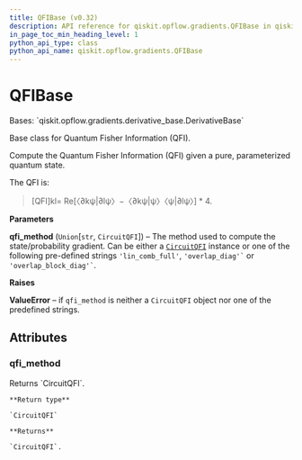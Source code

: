 ```yaml
---
title: QFIBase (v0.32)
description: API reference for qiskit.opflow.gradients.QFIBase in qiskit v0.32
in_page_toc_min_heading_level: 1
python_api_type: class
python_api_name: qiskit.opflow.gradients.QFIBase
---
```


# QFIBase

<Class id="qiskit.opflow.gradients.QFIBase" isDedicatedPage={true} github="https://github.com/qiskit/qiskit/tree/stable/0.18/qiskit/opflow/gradients/qfi_base.py" signature="QFIBase(qfi_method='lin_comb_full')" modifiers="class">
  Bases: `qiskit.opflow.gradients.derivative_base.DerivativeBase`

  Base class for Quantum Fisher Information (QFI).

  Compute the Quantum Fisher Information (QFI) given a pure, parameterized quantum state.

  The QFI is:

  > \[QFI]kl= Re\[〈∂kψ|∂lψ〉−〈∂kψ|ψ〉〈ψ|∂lψ〉] \* 4.

  **Parameters**

  **qfi\_method** (`Union`\[`str`, `CircuitQFI`]) – The method used to compute the state/probability gradient. Can be either a [`CircuitQFI`](qiskit.opflow.gradients.CircuitQFI "qiskit.opflow.gradients.CircuitQFI") instance or one of the following pre-defined strings `'lin_comb_full'`, `` 'overlap_diag'` `` or `` 'overlap_block_diag'` ``.

  **Raises**

  **ValueError** – if `qfi_method` is neither a `CircuitQFI` object nor one of the predefined strings.

  ## Attributes

  ### qfi\_method

  <Attribute id="qiskit.opflow.gradients.QFIBase.qfi_method">
    Returns `CircuitQFI`.

    **Return type**

    `CircuitQFI`

    **Returns**

    `CircuitQFI`.
  </Attribute>
</Class>


